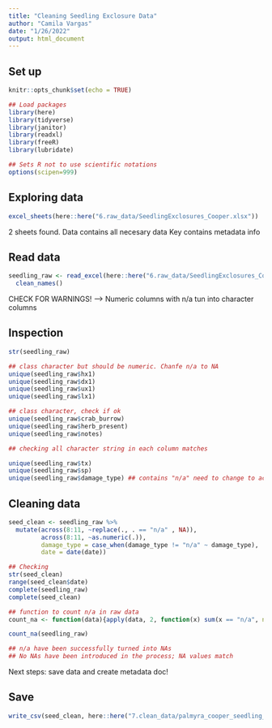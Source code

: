 ```yaml
---
title: "Cleaning Seedling Exclosure Data"
author: "Camila Vargas"
date: "1/26/2022"
output: html_document
---
```

## Set up

```r
knitr::opts_chunk$set(echo = TRUE)

## Load packages
library(here)
library(tidyverse)
library(janitor)
library(readxl)
library(freeR)
library(lubridate)

## Sets R not to use scientific notations
options(scipen=999) 

```

## Exploring data
```r

excel_sheets(here::here("6.raw_data/SeedlingExclosures_Cooper.xlsx"))

```

2 sheets found. 
Data contains all necesary data
Key contains metadata info

## Read data
```r
seedling_raw <- read_excel(here::here("6.raw_data/SeedlingExclosures_Cooper.xlsx"), sheet = "Data") %>% 
  clean_names()
```

CHECK FOR WARNINGS! --> Numeric columns with n/a tun into character columns


## Inspection
```r
str(seedling_raw)

## class character but should be numeric. Chanfe n/a to NA
unique(seedling_raw$hx1)
unique(seedling_raw$dx1)
unique(seedling_raw$ux1)
unique(seedling_raw$lx1)

## class character, check if ok
unique(seedling_raw$crab_burrow)
unique(seedling_raw$herb_present)
unique(seedling_raw$notes)

## checking all character string in each column matches

unique(seedling_raw$tx)
unique(seedling_raw$sp)
unique(seedling_raw$damage_type) ## contains "n/a" need to change to actual NAs
```


## Cleaning data
```r
seed_clean <- seedling_raw %>%
  mutate(across(8:11, ~replace(., . == "n/a" , NA)),
         across(8:11, ~as.numeric(.)),
         damage_type = case_when(damage_type != "n/a" ~ damage_type),
         date = date(date))

## Checking
str(seed_clean)
range(seed_clean$date)
complete(seedling_raw)
complete(seed_clean)

## function to count n/a in raw data
count_na <- function(data){apply(data, 2, function(x) sum(x == "n/a", na.rm = T))}

count_na(seedling_raw)

## n/a have been successfully turned into NAs
## No NAs have been introduced in the process; NA values match

```

Next steps:
save data and create metadata doc!

## Save

```r

write_csv(seed_clean, here::here("7.clean_data/palmyra_cooper_seedling_xxclosures_2004_2005.csv"))

```

